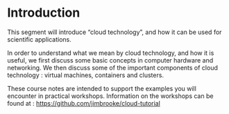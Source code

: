 # Introduction

This segment will introduce "cloud technology", and how it can be used for scientific applications.

In order to understand what we mean by cloud technology, and how it is useful, we first discuss some basic concepts in computer hardware and networking. We then discuss some of the important components of cloud technology : virtual machines, containers and clusters.

These course notes are intended to support the examples you will encounter in practical workshops. Information on the workshops can be found at :
<https://github.com/jimbrooke/cloud-tutorial>



